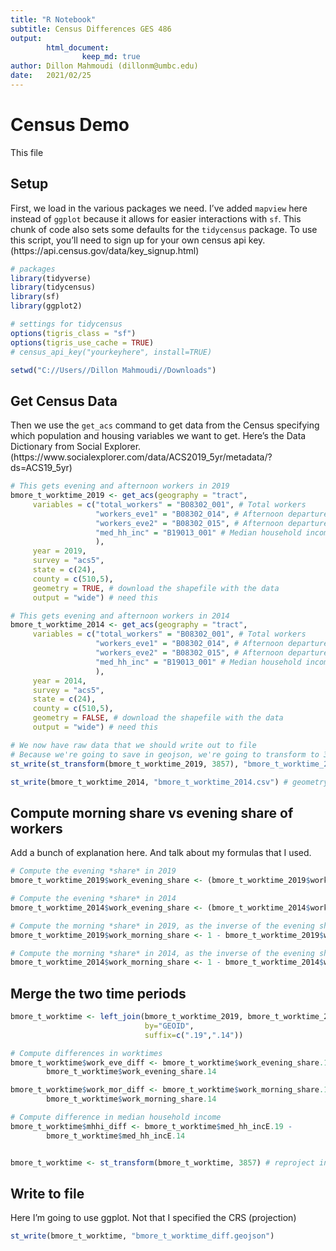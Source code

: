 ---
title: "R Notebook"
subtitle: Census Differences GES 486
output: 
        html_document:
                keep_md: true
author: Dillon Mahmoudi (dillonm@umbc.edu)
date:   2021/02/25
---

# Census Demo
This file 

## Setup
First, we load in the various packages we need. I've added `mapview` here instead of `ggplot` because it allows for easier interactions with `sf`. This chunk of code also sets some defaults for the `tidycensus` package. To use this script, you'll need to sign up for your own census api key. (https://api.census.gov/data/key_signup.html)

```{r setup}
# packages
library(tidyverse)
library(tidycensus)
library(sf)
library(ggplot2)

# settings for tidycensus
options(tigris_class = "sf")
options(tigris_use_cache = TRUE)
# census_api_key("yourkeyhere", install=TRUE)

setwd("C://Users//Dillon Mahmoudi//Downloads")
```

## Get Census Data
Then we use the `get_acs` command to get data from the Census specifying which population and housing variables we want to get. Here's the Data Dictionary from Social Explorer. (https://www.socialexplorer.com/data/ACS2019_5yr/metadata/?ds=ACS19_5yr)

```{r download census}
# This gets evening and afternoon workers in 2019
bmore_t_worktime_2019 <- get_acs(geography = "tract", 
     variables = c("total_workers" = "B08302_001", # Total workers
                   "workers_eve1" = "B08302_014", # Afternoon departure 1
                   "workers_eve2" = "B08302_015", # Afternoon departure 2
                   "med_hh_inc" = "B19013_001" # Median household income
                   ), 
     year = 2019,
     survey = "acs5",
     state = c(24), 
     county = c(510,5), 
     geometry = TRUE, # download the shapefile with the data
     output = "wide") # need this

# This gets evening and afternoon workers in 2014
bmore_t_worktime_2014 <- get_acs(geography = "tract", 
     variables = c("total_workers" = "B08302_001", # Total workers
                   "workers_eve1" = "B08302_014", # Afternoon departure 1
                   "workers_eve2" = "B08302_015", # Afternoon departure 2
                   "med_hh_inc" = "B19013_001" # Median household income
                   ), 
     year = 2014,
     survey = "acs5",
     state = c(24), 
     county = c(510,5), 
     geometry = FALSE, # download the shapefile with the data
     output = "wide") # need this

# We now have raw data that we should write out to file
# Because we're going to save in geojson, we're going to transform to 3857
st_write(st_transform(bmore_t_worktime_2019, 3857), "bmore_t_worktime_2019.geojson")

st_write(bmore_t_worktime_2014, "bmore_t_worktime_2014.csv") # geometry is false!

```

## Compute morning share vs evening share of workers
Add a bunch of explanation here. And talk about my formulas that I used.
```{r eveshare}
# Compute the evening *share* in 2019
bmore_t_worktime_2019$work_evening_share <- (bmore_t_worktime_2019$workers_eve1E + bmore_t_worktime_2019$workers_eve2E) / bmore_t_worktime_2019$total_workersE

# Compute the evening *share* in 2014
bmore_t_worktime_2014$work_evening_share <- (bmore_t_worktime_2014$workers_eve1E + bmore_t_worktime_2014$workers_eve2E) / bmore_t_worktime_2014$total_workersE

# Compute the morning *share* in 2019, as the inverse of the evening share computed above
bmore_t_worktime_2019$work_morning_share <- 1 - bmore_t_worktime_2019$work_evening_share

# Compute the morning *share* in 2014, as the inverse of the evening share computed above
bmore_t_worktime_2014$work_morning_share <- 1 - bmore_t_worktime_2014$work_evening_share
```

## Merge the two time periods
```{r mergeanddiff}
bmore_t_worktime <- left_join(bmore_t_worktime_2019, bmore_t_worktime_2014, 
                              by="GEOID",
                              suffix=c(".19",".14"))

# Compute differences in worktimes
bmore_t_worktime$work_eve_diff <- bmore_t_worktime$work_evening_share.19 -
        bmore_t_worktime$work_evening_share.14

bmore_t_worktime$work_mor_diff <- bmore_t_worktime$work_morning_share.19 -
        bmore_t_worktime$work_morning_share.14

# Compute difference in median household income
bmore_t_worktime$mhhi_diff <- bmore_t_worktime$med_hh_incE.19 -
        bmore_t_worktime$med_hh_incE.14


bmore_t_worktime <- st_transform(bmore_t_worktime, 3857) # reproject into web-mercator because Google owns everything        
```


## Write to file
Here I'm going to use ggplot. Not that I specified the CRS (projection)
```{r writefile}
st_write(bmore_t_worktime, "bmore_t_worktime_diff.geojson")
```

